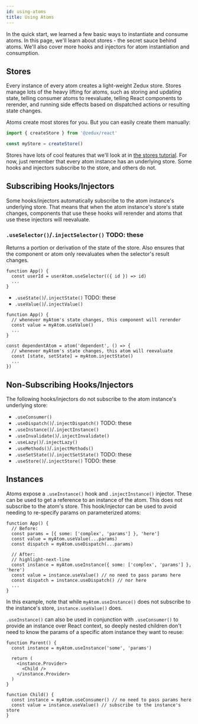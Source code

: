```yaml
---
id: using-atoms
title: Using Atoms
---
```


In the quick start, we learned a few basic ways to instantiate and consume atoms. In this page, we'll learn about stores - the secret sauce behind atoms. We'll also cover more hooks and injectors for atom instantiation and consumption.

## Stores

Every instance of every atom creates a light-weight Zedux store. Stores manage lots of the heavy lifting for atoms, such as storing and updating state, telling consumer atoms to reevaluate, telling React components to rerender, and running side effects based on dispatched actions or resulting state changes.

Atoms create most stores for you. But you can easily create them manually:

```ts
import { createStore } from '@zedux/react'

const myStore = createStore()
```

Stores have lots of cool features that we'll look at in [the stores tutorial](stores). For now, just remember that every atom instance has an underlying store. Some hooks and injectors subscribe to the store, and others do not.

## Subscribing Hooks/Injectors

Some hooks/injectors automatically subscribe to the atom instance's underlying store. That means that when the atom instance's store's state changes, components that use these hooks will rerender and atoms that use these injectors will reevaluate.

### `.useSelector()`/`.injectSelector()` TODO: these

Returns a portion or derivation of the state of the store. Also ensures that the component or atom only reevaluates when the selector's result changes.

```tsx
function App() {
  const userId = userAtom.useSelector(({ id }) => id)
  ...
}
```

- `.useState()`/`.injectState()` TODO: these
- `.useValue()`/`.injectValue()`

```tsx
function App() {
  // whenever myAtom's state changes, this component will rerender
  const value = myAtom.useValue()
  ...
}

const dependentAtom = atom('dependent', () => {
  // whenever myAtom's state changes, this atom will reevaluate
  const [state, setState] = myAtom.injectState()
  ...
})
```

## Non-Subscribing Hooks/Injectors

The following hooks/injectors do not subscribe to the atom instance's underlying store:

- `.useConsumer()`
- `.useDispatch()`/`.injectDispatch()` TODO: these
- `.useInstance()`/`.injectInstance()`
- `.useInvalidate()`/`.injectInvalidate()`
- `.useLazy()`/`.injectLazy()`
- `.useMethods()`/`.injectMethods()`
- `.useSetState()`/`.injectSetState()` TODO: these
- `.useStore()`/`.injectStore()` TODO: these

## Instances

Atoms expose a `.useInstance()` hook and `.injectInstance()` injector. These can be used to get a reference to an instance of the atom. This does not subscribe to the atom's store. This hook/injector can be used to avoid needing to re-specify params on parameterized atoms:

```tsx
function App() {
  // Before:
  const params = [{ some: ['complex', 'params'] }, 'here']
  const value = myAtom.useValue(...params)
  const dispatch = myAtom.useDispatch(...params)

  // After:
  // highlight-next-line
  const instance = myAtom.useInstance({ some: ['complex', 'params'] }, 'here')
  const value = instance.useValue() // no need to pass params here
  const dispatch = instance.useDispatch() // nor here
  ...
}
```

In this example, note that while `myAtom.useInstance()` does not subscribe to the instance's store, `instance.useValue()` does.

`.useInstance()` can also be used in conjunction with `.useConsumer()` to provide an instance over React context, so deeply nested children don't need to know the params of a specific atom instance they want to reuse:

```tsx
function Parent() {
  const instance = myAtom.useInstance('some', 'params')

  return (
    <instance.Provider>
      <Child />
    </instance.Provider>
  )
}

function Child() {
  const instance = myAtom.useConsumer() // no need to pass params here
  const value = instance.useValue() // subscribe to the instance's store
}
```